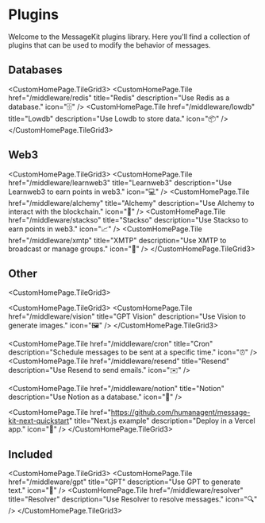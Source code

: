 
# Plugins

Welcome to the MessageKit plugins library. Here you'll find a collection of plugins that can be used to modify the behavior of messages.

## Databases

<CustomHomePage.TileGrid3>
  <CustomHomePage.Tile
    href="/middleware/redis"
    title="Redis"
    description="Use Redis as a database."
    icon="🗄️"
  />
  <CustomHomePage.Tile
    href="/middleware/lowdb"
    title="Lowdb"
    description="Use Lowdb to store data."
    icon="📦"
  />
</CustomHomePage.TileGrid3>

## Web3

<CustomHomePage.TileGrid3>
  <CustomHomePage.Tile
    href="/middleware/learnweb3"
    title="Learnweb3"
    description="Use Learnweb3 to earn points in web3."
    icon="💻"
  />
  <CustomHomePage.Tile
    href="/middleware/alchemy"
    title="Alchemy"
    description="Use Alchemy to interact with the blockchain."
    icon="🔗"
  />
  <CustomHomePage.Tile
    href="/middleware/stackso"
    title="Stackso"
    description="Use Stackso to earn points in web3."
    icon="📈"
  />
  <CustomHomePage.Tile
    href="/middleware/xmtp"
    title="XMTP"
    description="Use XMTP to broadcast or manage groups."
    icon="💬"
  />
</CustomHomePage.TileGrid3>

## Other

<CustomHomePage.TileGrid3>

<CustomHomePage.TileGrid3>
  <CustomHomePage.Tile
    href="/middleware/vision"
    title="GPT Vision"
    description="Use Vision to generate images."
    icon="🖼️"
  />
</CustomHomePage.TileGrid3>

<CustomHomePage.Tile
  href="/middleware/cron"
  title="Cron"
  description="Schedule messages to be sent at a specific time."
  icon="⏰"
/>
<CustomHomePage.Tile
  href="/middleware/resend"
  title="Resend"
  description="Use Resend to send emails."
  icon="✉️"
/>

<CustomHomePage.Tile
  href="/middleware/notion"
  title="Notion"
  description="Use Notion as a database."
  icon="📒"
/>

  <CustomHomePage.Tile
    href="https://github.com/humanagent/message-kit-next-quickstart"
    title="Next.js example"
    description="Deploy in a Vercel app."
    icon="🚀"
  />
</CustomHomePage.TileGrid3>

## Included

<CustomHomePage.TileGrid3>
  <CustomHomePage.Tile
    href="/middleware/gpt"
    title="GPT"
    description="Use GPT to generate text."
    icon="🤖"
  />
  <CustomHomePage.Tile
    href="/middleware/resolver"
    title="Resolver"
    description="Use Resolver to resolve messages."
    icon="🔍"
  />
</CustomHomePage.TileGrid3>
